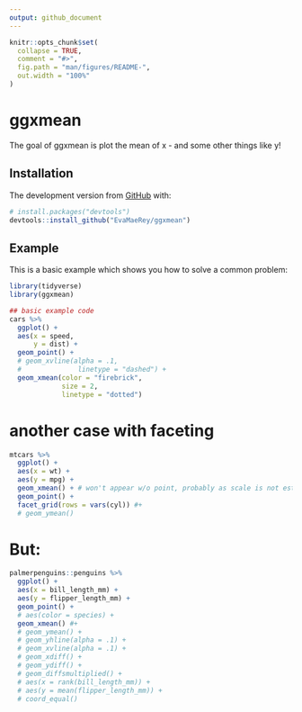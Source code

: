 ```yaml
---
output: github_document
---
```


<!-- README.md is generated from README.Rmd. Please edit that file -->

```r
knitr::opts_chunk$set(
  collapse = TRUE,
  comment = "#>",
  fig.path = "man/figures/README-",
  out.width = "100%"
)
```

# ggxmean

<!-- badges: start -->
<!-- badges: end -->

The goal of ggxmean is plot the mean of x - and some other things like y! 

## Installation

The development version from [GitHub](https://github.com/) with:

``` r
# install.packages("devtools")
devtools::install_github("EvaMaeRey/ggxmean")
```
## Example

This is a basic example which shows you how to solve a common problem:

```r
library(tidyverse)
library(ggxmean)

## basic example code
cars %>% 
  ggplot() +
  aes(x = speed,
      y = dist) +
  geom_point() + 
  # geom_xvline(alpha = .1,
  #              linetype = "dashed") +
  geom_xmean(color = "firebrick",
             size = 2,
             linetype = "dotted")
```


# another case with faceting

```r
mtcars %>% 
  ggplot() + 
  aes(x = wt) + 
  aes(y = mpg) +
  geom_xmean() + # won't appear w/o point, probably as scale is not established
  geom_point() +
  facet_grid(rows = vars(cyl)) #+
  # geom_ymean()
```

# But:

```r
palmerpenguins::penguins %>% 
  ggplot() +
  aes(x = bill_length_mm) +
  aes(y = flipper_length_mm) +
  geom_point() +
  # aes(color = species) + 
  geom_xmean() #+
  # geom_ymean() +
  # geom_yhline(alpha = .1) +
  # geom_xvline(alpha = .1) +
  # geom_xdiff() +
  # geom_ydiff() +
  # geom_diffsmultiplied() +
  # aes(x = rank(bill_length_mm)) +
  # aes(y = mean(flipper_length_mm)) +
  # coord_equal()
```


